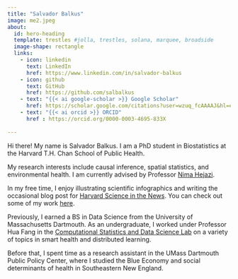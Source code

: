 ```yaml
---
title: "Salvador Balkus"
image: me2.jpeg
about:
  id: hero-heading
  template: trestles #jolla, trestles, solana, marquee, broadside
  image-shape: rectangle
  links:
    - icon: linkedin
      text: LinkedIn
      href: https://www.linkedin.com/in/salvador-balkus
    - icon: github
      text: GitHub
      href: https://github.com/salbalkus
    - text: "{{< ai google-scholar >}} Google Scholar"
      href: https://scholar.google.com/citations?user=wzuq_fcAAAAJ&hl=en&oi=ao
    - text: "{{< ai orcid >}} ORCID"
      href : https://orcid.org/0000-0003-4695-833X
    
---
```


::: {#hero-heading}

Hi there! My name is Salvador Balkus. I am a PhD student in Biostatistics at the Harvard T.H. Chan School of Public Health. 

My research interests include causal inference, spatial statistics, and environmental health. I am currently advised by Professor [Nima Hejazi](https://nimahejazi.org/).

In my free time, I enjoy illustrating scientific infographics and writing the occasional blog post for [Harvard Science in the News](https://sitn.hms.harvard.edu/). You can check out some of my work [here](https://sitn.hms.harvard.edu/?s=Salvador+Balkus).

Previously, I earned a BS in Data Science from the University of Massachusetts Dartmouth. As an undergraduate, I worked under Professor Hua Fang in the [Computational Statistics and Data Science Lab](https://www.umassmed.edu/fanglab/) on a variety of topics in smart health and distributed learning. 

Before that, I spent time as a research assistant in the UMass Dartmouth Public Policy Center, where I studied the Blue Economy and social determinants of health in Southeastern New England.

:::
